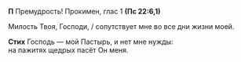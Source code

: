 **П** Премудрость! Прокимен, глас 1 **(Пс 22:6,1)**

Милость Твоя, Господи, / сопутствует мне во все дни жизни моей.

**Стих** Господь — мой Пастырь, и нет мне нужды:  
на пажитях щедрых пасёт Он меня.
